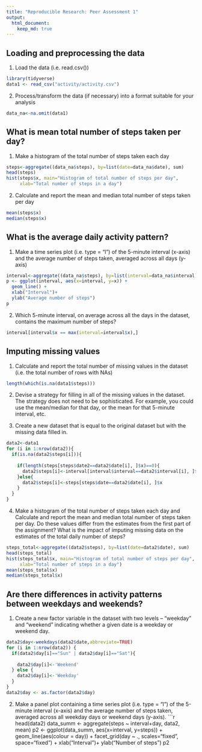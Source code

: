 ```yaml
---
title: "Reproducible Research: Peer Assessment 1"
output: 
  html_document:
    keep_md: true
---
```


## Loading and preprocessing the data
1. Load the data (i.e. read.csv())
```r
library(tidyverse)
data1 <- read_csv("activity/activity.csv")
```
2. Process/transform the data (if necessary) into a format suitable for your analysis
```r
data_na<-na.omit(data1) 
```
## What is mean total number of steps taken per day?

1. Make a histogram of the total number of steps taken each day
```r
steps<-aggregate((data_na$steps), by=list(date=data_na$date), sum)
head(steps)
hist(steps$x, main="Histogram of total number of steps per day", 
     xlab="Total number of steps in a day")
```  
2. Calculate and report the mean and median total number of steps taken per day
```r
mean(steps$x)
median(steps$x)
```
## What is the average daily activity pattern?

1. Make a time series plot (i.e. type = "l") of the 5-minute interval (x-axis) and the average number of steps taken, averaged across all days (y-axis)
```r
interval<-aggregate((data_na$steps), by=list(interval=data_na$interval), mean)
p <- ggplot(interval, aes(x=interval, y=x)) +
  geom_line() + 
  xlab("Interval")+
  ylab("Average number of steps")
p
```  
2. Which 5-minute interval, on average across all the days in the dataset, contains the maximum number of steps?
```r
interval[interval$x == max(interval=interval$x),]
```


## Imputing missing values
1. Calculate and report the total number of missing values in the dataset (i.e. the total number of rows with NAs)
```r
length(which(is.na(data1$steps)))
```
2. Devise a strategy for filling in all of the missing values in the dataset. The strategy does not need to be sophisticated. For example, you could use the mean/median for that day, or the mean for that 5-minute interval, etc.

3. Create a new dataset that is equal to the original dataset but with the missing data filled in.


```r
data2<-data1
for (i in 1:nrow(data2)){
  if(is.na(data2$steps[i])){
    
    if(length(steps[steps$date2==data2$date[i], ]$x)==0){
      data2$steps[i]<-interval[interval$interval==data2$interval[i], ]$x
    }else{
      data2$steps[i]<-steps[steps$date==data2$date[i], ]$x
    }
  }
}
```  


4. Make a histogram of the total number of steps taken each day and Calculate and report the mean and median total number of steps taken per day. Do these values differ from the estimates from the first part of the assignment? What is the impact of imputing missing data on the estimates of the total daily number of steps?

```r
steps_total<-aggregate((data2$steps), by=list(date=data2$date), sum)
head(steps_total)
hist(steps_total$x, main="Histogram of total number of steps per day", 
     xlab="Total number of steps in a day")
mean(steps_total$x)
median(steps_total$x)
```


## Are there differences in activity patterns between weekdays and weekends?

1. Create a new factor variable in the dataset with two levels – “weekday” and “weekend” indicating whether a given date is a weekday or weekend day.
```r
data2$day<-weekdays(data2$date,abbreviate=TRUE)
for (i in 1:nrow(data2)) {
  if(data2$day[i]=="Sun" | data2$day[i]=="Sat"){
    
    data2$day[i]<-'Weekend'
  } else {
    data2$day[i]<-'Weekday'
  }
}
data2$day <- as.factor(data2$day)
```  
2. Make a panel plot containing a time series plot (i.e. type = "l") of the 5-minute interval (x-axis) and the average number of steps taken, averaged across all weekday days or weekend days (y-axis).
```r
head(data2)
data_summ <- aggregate(steps ~ interval+day, data2, mean)
p2 <- ggplot(data_summ, aes(x=interval, y=steps)) +
  geom_line(aes(colour = day)) + 
  facet_grid(day ~ ., scales="fixed", space="fixed") +
  xlab("Interval")+
  ylab("Number of steps")
p2
